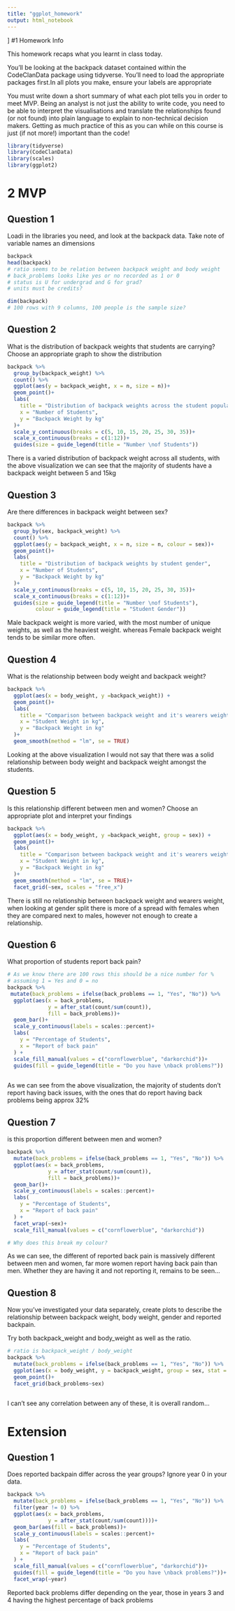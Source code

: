 ```yaml
---
title: "ggplot_homework"
output: html_notebook
---
```

]
#1 Homework Info

This homework recaps what you learnt in class today.

You’ll be looking at the backpack dataset contained within the CodeClanData package using tidyverse. You’ll need to load the appropriate packages first.In all plots you make, ensure your labels are appropriate

You must write down a short summary of what each plot tells you in order to meet MVP. Being an analyst is not just the ability to write code, you need to be able to interpret the visualisations and translate the relationships found (or not found) into plain language to explain to non-technical decision makers. Getting as much practice of this as you can while on this course is just (if not more!) important than the code!


```r
library(tidyverse)
library(CodeClanData)
library(scales)
library(ggplot2)

```

# 2 MVP

## Question 1
Loadi in the libraries you need, and look at the backpack data. Take note of variable names an dimensions

```r
backpack
head(backpack)
# ratio seems to be relation between backpack weight and body weight
# back_problems looks like yes or no recorded as 1 or 0
# status is U for undergrad and G for grad? 
# units must be credits? 

dim(backpack)
# 100 rows with 9 columns, 100 people is the sample size?

```

## Question 2
What is the distribution of backpack weights that students are carrying? Choose an appropriate graph to show the distribution

```r
backpack %>%
  group_by(backpack_weight) %>% 
  count() %>% 
  ggplot(aes(y = backpack_weight, x = n, size = n))+
  geom_point()+
  labs(
    title = "Distribution of backpack weights across the student populace",
    x = "Number of Students",
    y = "Backpack Weight by kg"
  )+
  scale_y_continuous(breaks = c(5, 10, 15, 20, 25, 30, 35))+
  scale_x_continuous(breaks = c(1:12))+
  guides(size = guide_legend(title = "Number \nof Students"))

```
There is a varied distribution of backpack weight across all students, with the
above visualization we can see that the majority of students have a backpack 
weight between 5 and 15kg


##    Question 3
Are there differences in backpack weight between sex?

```r
backpack %>%
  group_by(sex, backpack_weight) %>% 
  count() %>%
  ggplot(aes(y = backpack_weight, x = n, size = n, colour = sex))+
  geom_point()+
  labs(
    title = "Distribution of backpack weights by student gender",
    x = "Number of Students",
    y = "Backpack Weight by kg"
  )+
  scale_y_continuous(breaks = c(5, 10, 15, 20, 25, 30, 35))+
  scale_x_continuous(breaks = c(1:12))+
  guides(size = guide_legend(title = "Number \nof Students"),
         colour = guide_legend(title = "Student Gender"))

```
Male backpack weight is more varied, with the most number of unique weights, 
as well as the heaviest weight. whereas Female backpack weight tends to be 
similar more often.


##    Question 4
What is the relationship between body weight and backpack weight?

```r

backpack %>% 
  ggplot(aes(x = body_weight, y =backpack_weight)) +
  geom_point()+
  labs(
    title = "Comparison between backpack weight and it's wearers weight",
    x = "Student Weight in kg",
    y = "Backpack Weight in kg"
  )+
  geom_smooth(method = "lm", se = TRUE)

```
Looking at the above visualization I would not say that there was a solid 
relationship between body weight and backpack weight amongst the students. 


##    Question 5
Is this relationship different between men and women?
Choose an appropriate plot and interpret your findings

```r

backpack %>% 
  ggplot(aes(x = body_weight, y =backpack_weight, group = sex)) +
  geom_point()+
  labs(
    title = "Comparison between backpack weight and it's wearers weight",
    x = "Student Weight in kg",
    y = "Backpack Weight in kg"
  )+
  geom_smooth(method = "lm", se = TRUE)+
  facet_grid(~sex, scales = "free_x")

```
There is still no relationship between backpack weight and wearers weight,
when looking at gender split there is more of a spread with females when they
are compared next to males, however not enough to create a relationship. 

##    Question 6
What proportion of students report back pain?

```r

# As we know there are 100 rows this should be a nice number for %
# assuming 1 = Yes and 0 = no
backpack %>%
 mutate(back_problems = ifelse(back_problems == 1, "Yes", "No")) %>% 
  ggplot(aes(x = back_problems, 
             y = after_stat(count/sum(count)),
             fill = back_problems))+
  geom_bar()+
  scale_y_continuous(labels = scales::percent)+
  labs(
    y = "Percentage of Students",
    x = "Report of back pain"
  ) +
  scale_fill_manual(values = c("cornflowerblue", "darkorchid"))+
  guides(fill = guide_legend(title = "Do you have \nback problems?"))
  

```
As we can see from the above visualization, the majority of students don't 
report having back issues, with the ones that do report having back problems being approx 32%


##    Question 7
is this proportion different between men and women?

```r
backpack %>%
  mutate(back_problems = ifelse(back_problems == 1, "Yes", "No")) %>% 
  ggplot(aes(x = back_problems, 
             y = after_stat(count/sum(count)), 
             fill = back_problems))+
  geom_bar()+
  scale_y_continuous(labels = scales::percent)+
  labs(
    y = "Percentage of Students",
    x = "Report of back pain"
  ) +
  facet_wrap(~sex)+
  scale_fill_manual(values = c("cornflowerblue", "darkorchid"))

# Why does this break my colour?

```
As we can see, the different of reported back pain is massively different 
between men and women, far more women report having back pain than men. 
Whether they are having it and not reporting it, remains to be seen...

##    Question 8
Now you’ve investigated your data separately, create plots to describe the relationship between backpack weight, body weight, gender and reported backpain.

Try both backpack_weight and body_weight as well as the ratio.

```r

# ratio is backpack_weight / body_weight
backpack %>% 
  mutate(back_problems = ifelse(back_problems == 1, "Yes", "No")) %>%
  ggplot(aes(x = body_weight, y = backpack_weight, group = sex, stat = back_problems))+
  geom_point()+
  facet_grid(back_problems~sex)
  

```
I can't see any correlation between any of these, it is overall random...


#   Extension

## Question 1
Does reported backpain differ across the year groups? Ignore year 0 in your data.

```r
backpack %>%
  mutate(back_problems = ifelse(back_problems == 1, "Yes", "No")) %>%
  filter(year != 0) %>% 
  ggplot(aes(x = back_problems,
             y = after_stat(count/sum(count))))+
  geom_bar(aes(fill = back_problems))+
  scale_y_continuous(labels = scales::percent)+
  labs(
    y = "Percentage of Students",
    x = "Report of back pain"
  ) +
  scale_fill_manual(values = c("cornflowerblue", "darkorchid"))+
  guides(fill = guide_legend(title = "Do you have \nback problems?"))+
  facet_wrap(~year)

```
Reported back problems differ depending on the year, those in years 3 and 4 
having the highest percentage of back problems
